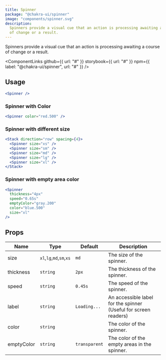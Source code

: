 ```yaml
---
title: Spinner
package: "@chakra-ui/spinner"
image: "components/spinner.svg"
description:
  Spinners provide a visual cue that an action is processing awaiting a course
  of change or a result.
---
```



Spinners provide a visual cue that an action is processing awaiting a course of
change or a result.

<ComponentLinks
  github={{ url: "#" }}
  storybook={{ url: "#" }}
  npm={{ label: "@chakra-ui/spinner", url: "#" }}
/>

<carbon-ad></carbon-ad>

## Usage

```jsx
<Spinner />
```

### Spinner with Color

```jsx
<Spinner color="red.500" />
```

### Spinner with different size

```jsx
<Stack direction="row" spacing={4}>
  <Spinner size="xs" />
  <Spinner size="sm" />
  <Spinner size="md" />
  <Spinner size="lg" />
  <Spinner size="xl" />
</Stack>
```

### Spinner with empty area color

```jsx
<Spinner
  thickness="4px"
  speed="0.65s"
  emptyColor="gray.200"
  color="blue.500"
  size="xl"
/>
```

## Props

| Name       | Type                     | Default       | Description                                                     |
| ---------- | ------------------------ | ------------- | --------------------------------------------------------------- |
| size       | `xl`,`lg`,`md`,`sm`,`xs` | `md`          | The size of the spinner.                                        |
| thickness  | `string`                 | `2px`         | The thickness of the spinner.                                   |
| speed      | `string`                 | `0.45s`       | The speed of the spinner.                                       |
| label      | `string`                 | `Loading...`  | An accessible label for the spinner (Useful for screen readers) |
| color      | `string`                 |               | The color of the spinner.                                       |
| emptyColor | `string`                 | `transparent` | The color of the empty areas in the spinner.                    |
